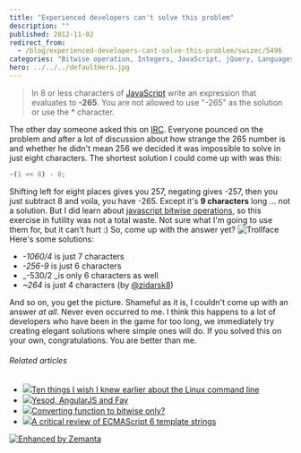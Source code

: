 ```yaml
---
title: "Experienced developers can't solve this problem"
description: ""
published: 2012-11-02
redirect_from:
  - /blog/experienced-developers-cant-solve-this-problem/swizec/5496
categories: "Bitwise operation, Integers, JavaScript, jQuery, Languages, Programming, Uncategorized"
hero: ../../../defaultHero.jpg
---
```


> In 8 or less characters of [JavaScript](http://en.wikipedia.org/wiki/JavaScript "JavaScript") write an expression that evaluates to **-265**. You are not allowed to use "-265" as the solution or use the \* character.

The other day someone asked this on [IRC](http://en.wikipedia.org/wiki/Internet_Relay_Chat "Internet Relay Chat"). Everyone pounced on the problem and after a lot of discussion about how strange the 265 number is and whether he didn't mean 256 we decided it was impossible to solve in just eight characters. The shortest solution I could come up with was this:

```javascript
~(1 << 8) - 8;
```

Shifting left for eight places gives you 257, negating gives -257, then you just subtract 8 and voila, you have -265. Except it's **9 characters** long ... not a solution. But I did learn about [javascript bitwise operations](https://developer.mozilla.org/en-US/docs/JavaScript/Reference/Operators/Bitwise_Operators), so this exercise in futility was not a total waste. Not sure what I'm going to use them for, but it can't hurt :) So, come up with the answer yet? ![Trollface](http://cache.ohinternet.com/images/thumb/2/2d/Trollface_HD.png/618px-Trollface_HD.png "Trollface") Here's some solutions:

- _-1060/4_ is just 7 characters
- _-256-9_ is just 6 characters
- \_-530/2 \_is only 6 characters as well
- _~264_ is just 4 characters (by [@zidarsk8](http://twitter.com/zidarsk8))

And so on, you get the picture. Shameful as it is, I couldn't come up with an answer _at all_. Never even occurred to me. I think this happens to a lot of developers who have been in the game for too long, we immediately try creating elegant solutions where simple ones will do. If you solved this on your own, congratulations. You are better than me.

###### Related articles

- [![](http://i.zemanta.com/noimg_98_80_80.jpg)](http://tuts.pinehead.tv/2012/09/13/ten-things-i-wish-i-knew-earlier-about-the-linux-command-line-2/)[Ten things I wish I knew earlier about the Linux command line](http://tuts.pinehead.tv/2012/09/13/ten-things-i-wish-i-knew-earlier-about-the-linux-command-line-2/)
- [![](http://i.zemanta.com/noimg_20_80_80.jpg)](http://www.yesodweb.com/blog/2012/10/yesod-fay-js)[Yesod, AngularJS and Fay](http://www.yesodweb.com/blog/2012/10/yesod-fay-js)
- [![](http://i.zemanta.com/noimg_81_80_80.jpg)](http://cs.stackexchange.com/questions/3484/converting-function-to-bitwise-only)[Converting function to bitwise only?](http://cs.stackexchange.com/questions/3484/converting-function-to-bitwise-only)
- [![](http://i.zemanta.com/noimg_102_80_80.jpg)](http://www.nczonline.net/blog/2012/08/01/a-critical-review-of-ecmascript-6-quasi-literals/)[A critical review of ECMAScript 6 template strings](http://www.nczonline.net/blog/2012/08/01/a-critical-review-of-ecmascript-6-quasi-literals/)

[![Enhanced by Zemanta](http://img.zemanta.com/zemified_e.png?x-id=c50c54c5-8990-4d50-8b07-b47dc0450779)](http://www.zemanta.com/?px "Enhanced by Zemanta")
